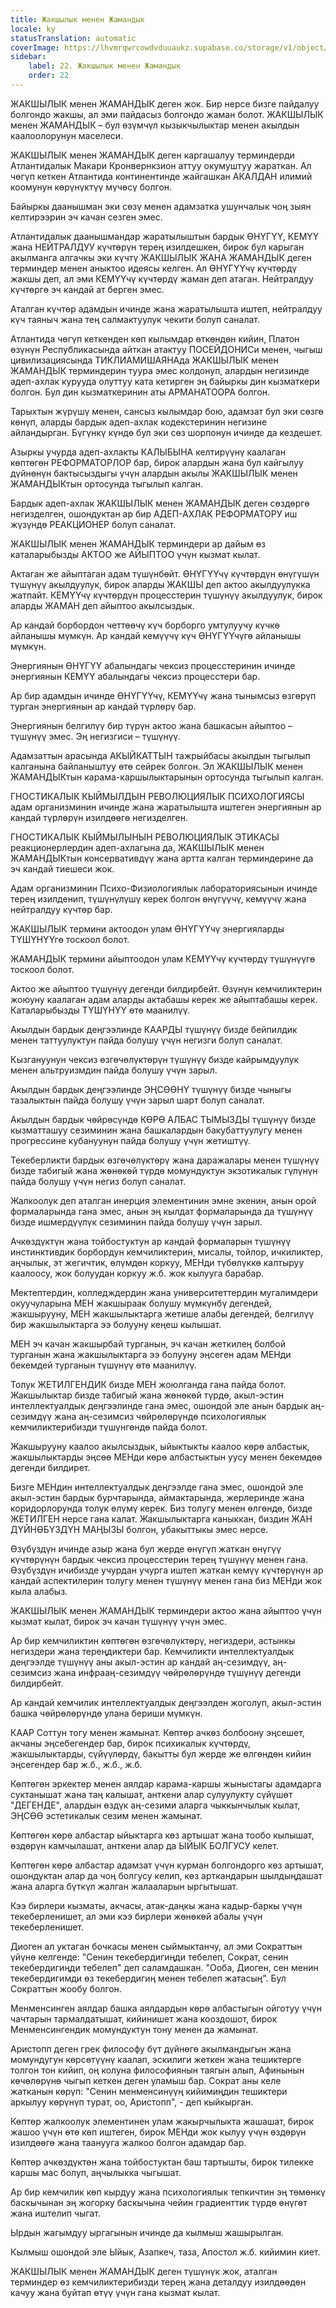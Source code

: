 ```yaml
---
title: Жакшылык менен Жамандык
locale: ky
statusTranslation: automatic
coverImage: https://lhvmrqwrcowdvduuaukz.supabase.co/storage/v1/object/public/strapi-uploads/small_cover-educacion-fundamental.webp-2d51a7828a2b1309555be27f7e2a61a0.webp
sidebar:
    label: 22. Жакшылык менен Жамандык
    order: 22
---
```

ЖАКШЫЛЫК менен ЖАМАНДЫК деген жок. Бир нерсе бизге пайдалуу болгондо жакшы, ал эми пайдасыз болгондо жаман болот. ЖАКШЫЛЫК менен ЖАМАНДЫК – бул өзүмчүл кызыкчылыктар менен акылдын каалоолорунун маселеси.

ЖАКШЫЛЫК менен ЖАМАНДЫК деген каргашалуу терминдерди Атлантидалык Макари Кронвернкзион аттуу окумуштуу жараткан. Ал чөгүп кеткен Атлантида континентинде жайгашкан АКАЛДАН илимий коомунун көрүнүктүү мүчөсү болгон.

Байыркы даанышман эки сөзү менен адамзатка ушунчалык чоң зыян келтирээрин эч качан сезген эмес.

Атлантидалык даанышмандар жаратылыштын бардык ӨНҮГҮҮ, КЕМҮҮ жана НЕЙТРАЛДУУ күчтөрүн терең изилдешкен, бирок бул карыган акылманга алгачкы эки күчтү ЖАКШЫЛЫК ЖАНА ЖАМАНДЫК деген терминдер менен аныктоо идеясы келген. Ал ӨНҮГҮҮчү күчтөрдү жакшы деп, ал эми КЕМҮҮчү күчтөрдү жаман деп атаган. Нейтралдуу күчтөргө эч кандай ат берген эмес.

Аталган күчтөр адамдын ичинде жана жаратылышта иштеп, нейтралдуу күч таяныч жана тең салмактуулук чекити болуп саналат.

Атлантида чөгүп кеткенден көп кылымдар өткөндөн кийин, Платон өзүнүн Республикасында айткан атактуу ПОСЕЙДОНИСи менен, чыгыш цивилизациясында ТИКЛИАМИШАЯНАда ЖАКШЫЛЫК менен ЖАМАНДЫК терминдерин туура эмес колдонуп, алардын негизинде адеп-ахлак курууда олуттуу ката кетирген эң байыркы дин кызматкери болгон. Бул дин кызматкеринин аты АРМАНАТООРА болгон.

Тарыхтын жүрүшү менен, сансыз кылымдар бою, адамзат бул эки сөзгө көнүп, аларды бардык адеп-ахлак кодекстеринин негизине айландырган. Бүгүнкү күндө бул эки сөз шорпонун ичинде да кездешет.

Азыркы учурда адеп-ахлакты КАЛЫБЫНА келтирүүнү каалаган көптөгөн РЕФОРМАТОРЛОР бар, бирок алардын жана бул кайгылуу дүйнөнүн бактысыздыгы үчүн алардын акылы ЖАКШЫЛЫК менен ЖАМАНДЫКтын ортосунда тыгылып калган.

Бардык адеп-ахлак ЖАКШЫЛЫК менен ЖАМАНДЫК деген сөздөргө негизделген, ошондуктан ар бир АДЕП-АХЛАК РЕФОРМАТОРУ иш жүзүндө РЕАКЦИОНЕР болуп саналат.

ЖАКШЫЛЫК менен ЖАМАНДЫК терминдери ар дайым өз каталарыбызды АКТОО же АЙЫПТОО үчүн кызмат кылат.

Актаган же айыптаган адам түшүнбөйт. ӨНҮГҮҮчү күчтөрдүн өнүгүшүн түшүнүү акылдуулук, бирок аларды ЖАКШЫ деп актоо акылдуулукка жатпайт. КЕМҮҮчү күчтөрдүн процесстерин түшүнүү акылдуулук, бирок аларды ЖАМАН деп айыптоо акылсыздык.

Ар кандай борбордон четтөөчү күч борборго умтулуучу күчкө айланышы мүмкүн. Ар кандай кемүүчү күч ӨНҮГҮҮчүгө айланышы мүмкүн.

Энергиянын ӨНҮГҮҮ абалындагы чексиз процесстеринин ичинде энергиянын КЕМҮҮ абалындагы чексиз процесстери бар.

Ар бир адамдын ичинде ӨНҮГҮҮчү, КЕМҮҮчү жана тынымсыз өзгөрүп турган энергиянын ар кандай түрлөрү бар.

Энергиянын белгилүү бир түрүн актоо жана башкасын айыптоо – түшүнүү эмес. Эң негизгиси – түшүнүү.

Адамзаттын арасында АКЫЙКАТТЫН тажрыйбасы акылдын тыгылып калганына байланыштуу өтө сейрек болгон. Эл ЖАКШЫЛЫК менен ЖАМАНДЫКтын карама-каршылыктарынын ортосунда тыгылып калган.

ГНОСТИКАЛЫК КЫЙМЫЛДЫН РЕВОЛЮЦИЯЛЫК ПСИХОЛОГИЯСЫ адам организминин ичинде жана жаратылышта иштеген энергиянын ар кандай түрлөрүн изилдөөгө негизделген.

ГНОСТИКАЛЫК КЫЙМЫЛЫНЫН РЕВОЛЮЦИЯЛЫК ЭТИКАСЫ реакционерлердин адеп-ахлагына да, ЖАКШЫЛЫК менен ЖАМАНДЫКтын консервативдүү жана артта калган терминдерине да эч кандай тиешеси жок.

Адам организминин Психо-Физиологиялык лабораториясынын ичинде терең изилденип, түшүнүлүшү керек болгон өнүгүүчү, кемүүчү жана нейтралдуу күчтөр бар.

ЖАКШЫЛЫК термини актоодон улам ӨНҮГҮҮчү энергияларды ТҮШҮНҮҮгө тоскоол болот.

ЖАМАНДЫК термини айыптоодон улам КЕМҮҮчү күчтөрдү түшүнүүгө тоскоол болот.

Актоо же айыптоо түшүнүү дегенди билдирбейт. Өзүнүн кемчиликтерин жоюуну каалаган адам аларды актабашы керек же айыптабашы керек. Каталарыбызды ТҮШҮНҮҮ өтө маанилүү.

Акылдын бардык деңгээлинде КААРДЫ түшүнүү бизде бейпилдик менен таттуулуктун пайда болушу үчүн негизги болуп саналат.

Кызгануунун чексиз өзгөчөлүктөрүн түшүнүү бизде кайрымдуулук менен альтруизмдин пайда болушу үчүн зарыл.

Акылдын бардык деңгээлинде ЭҢСӨӨНҮ түшүнүү бизде чыныгы тазалыктын пайда болушу үчүн зарыл шарт болуп саналат.

Акылдын бардык чөйрөсүндө КӨРӨ АЛБАС ТЫМЫЗДЫ түшүнүү бизде кызматташуу сезиминин жана башкалардын бакубаттуулугу менен прогрессине кубануунун пайда болушу үчүн жетиштүү.

Текеберликти бардык өзгөчөлүктөрү жана даражалары менен түшүнүү бизде табигый жана жөнөкөй түрдө момундуктун экзотикалык гүлүнүн пайда болушу үчүн негиз болуп саналат.

Жалкоолук деп аталган инерция элементинин эмне экенин, анын орой формаларында гана эмес, анын эң кылдат формаларында да түшүнүү бизде ишмердүүлүк сезиминин пайда болушу үчүн зарыл.

Ачкөздүктүн жана тойбостуктун ар кандай формаларын түшүнүү инстинктивдик борбордун кемчиликтерин, мисалы, тойлор, ичкиликтер, аңчылык, эт жегичтик, өлүмдөн коркуу, МЕНди түбөлүккө калтыруу каалоосу, жок болуудан коркуу ж.б. жок кылууга барабар.

Мектептердин, колледждердин жана университеттердин мугалимдери окуучуларына МЕН жакшыраак болушу мүмкүнбү дегендей, жакшырууну, МЕН жакшылыктарга жетише алабы дегендей, белгилүү бир жакшылыктарга ээ болууну кеңеш кылышат.

МЕН эч качан жакшырбай турганын, эч качан жеткилең болбой турганын жана жакшылыктарга ээ болууну эңсеген адам МЕНди бекемдей турганын түшүнүү өтө маанилүү.

Толук ЖЕТИЛГЕНДИК бизде МЕН жоюлганда гана пайда болот. Жакшылыктар бизде табигый жана жөнөкөй түрдө, акыл-эстин интеллектуалдык деңгээлинде гана эмес, ошондой эле анын бардык аң-сезимдүү жана аң-сезимсиз чөйрөлөрүндө психологиялык кемчиликтерибизди түшүнгөндө пайда болот.

Жакшырууну каалоо акылсыздык, ыйыктыкты каалоо көрө албастык, жакшылыктарды эңсөө МЕНди көрө албастыктын уусу менен бекемдөө дегенди билдирет.

Бизге МЕНдин интеллектуалдык деңгээлде гана эмес, ошондой эле акыл-эстин бардык бурчтарында, аймактарында, жерлеринде жана коридорлорунда толук өлүмү керек. Биз толугу менен өлгөндө, бизде ЖЕТИЛГЕН нерсе гана калат. Жакшылыктарга каныккан, биздин ЖАН ДҮЙНӨБҮЗДҮН МАҢЫЗЫ болгон, убакыттыкы эмес нерсе.

Өзүбүздүн ичинде азыр жана бул жерде өнүгүп жаткан өнүгүү күчтөрүнүн бардык чексиз процесстерин терең түшүнүү менен гана. Өзүбүздүн ичибизде учурдан учурга иштеп жаткан кемүү күчтөрүнүн ар кандай аспектилерин толугу менен түшүнүү менен гана биз МЕНди жок кыла алабыз.

ЖАКШЫЛЫК менен ЖАМАНДЫК терминдери актоо жана айыптоо үчүн кызмат кылат, бирок эч качан түшүнүү үчүн эмес.

Ар бир кемчиликтин көптөгөн өзгөчөлүктөрү, негиздери, астынкы негиздери жана тереңдиктери бар. Кемчиликти интеллектуалдык деңгээлде түшүнүү аны акыл-эстин ар кандай аң-сезимдүү, аң-сезимсиз жана инфрааң-сезимдүү чөйрөлөрүндө түшүнүү дегенди билдирбейт.

Ар кандай кемчилик интеллектуалдык деңгээлден жоголуп, акыл-эстин башка чөйрөлөрүндө улана бериши мүмкүн.

КААР Соттун тогу менен жамынат. Көптөр ачкөз болбоону эңсешет, акчаны эңсебегендер бар, бирок психикалык күчтөрдү, жакшылыктарды, сүйүүлөрдү, бакытты бул жерде же өлгөндөн кийин эңсегендер бар ж.б., ж.б., ж.б.

Көптөгөн эркектер менен аялдар карама-каршы жыныстагы адамдарга суктанышат жана таң калышат, анткени алар сулуулукту сүйүшөт "ДЕГЕНДЕ", алардын өздүк аң-сезими аларга чыккынчылык кылат, ЭҢСӨӨ эстетикалык сезим менен жамынат.

Көптөгөн көрө албастар ыйыктарга көз артышат жана тообо кылышат, өздөрүн камчылашат, анткени алар да ЫЙЫК БОЛГУСУ келет.

Көптөгөн көрө албастар адамзат үчүн курман болгондорго көз артышат, ошондуктан алар да чоң болгусу келип, көз арткандарын шылдыңдашат жана аларга бүткүл жалган жалааларын ыргытышат.

Кээ бирлери кызматы, акчасы, атак-даңкы жана кадыр-баркы үчүн текеберленишет, ал эми кээ бирлери жөнөкөй абалы үчүн текеберленишет.

Диоген ал уктаган бочкасы менен сыймыктанчу, ал эми Сократтын үйүнө келгенде: "Сенин текебердигиңди тебелеп, Сократ, сенин текебердигиңди тебелеп" деп саламдашкан. "Ооба, Диоген, сен менин текебердигимди өз текебердигиң менен тебелеп жатасың". Бул Сократтын жообу болгон.

Менменсинген аялдар башка аялдардын көрө албастыгын ойготуу үчүн чачтарын тармалдатышат, кийинишет жана кооздошот, бирок Менменсингендик момундуктун тону менен да жамынат.

Аристопп деген грек философу бүт дүйнөгө акылмандыгын жана момундугун көрсөтүүнү каалап, эскилиги жеткен жана тешиктерге толгон тон кийип, оң колуна философиянын таягын алып, Афинынын көчөлөрүнө чыгып кеткен деген уламыш бар. Сократ аны келе жатканын көрүп: "Сенин менменсинүүң кийимиңдин тешиктери аркылуу көрүнүп турат, оо, Аристопп", - деп кыйкырган.

Көптөр жалкоолук элементинен улам жакырчылыкта жашашат, бирок жашоо үчүн өтө көп иштеген, бирок МЕНди жок кылуу үчүн өздөрүн изилдөөгө жана таанууга жалкоо болгон адамдар бар.

Көптөр ачкөздүктөн жана тойбостуктан баш тартышты, бирок тилекке каршы мас болуп, аңчылыкка чыгышат.

Ар бир кемчилик көп кырдуу жана психологиялык тепкичтин эң төмөнкү баскычынан эң жогорку баскычына чейин градиенттик түрдө өнүгөт жана иштелип чыгат.

Ырдын жагымдуу ыргагынын ичинде да кылмыш жашырылган.

Кылмыш ошондой эле Ыйык, Азапкеч, таза, Апостол ж.б. кийимин киет.

ЖАКШЫЛЫК менен ЖАМАНДЫК деген түшүнүк жок, аталган терминдер өз кемчиликтерибизди терең жана деталдуу изилдөөдөн качуу жана буйтап өтүү үчүн гана кызмат кылат.
